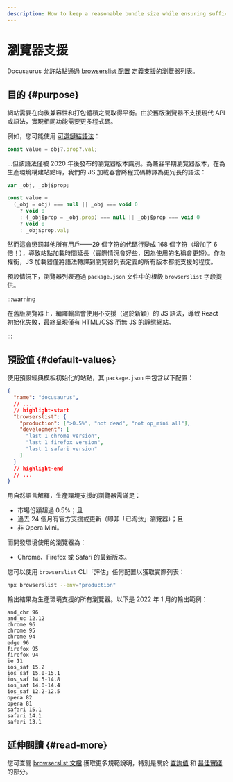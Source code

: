 ```yaml
---
description: How to keep a reasonable bundle size while ensuring sufficient browser support.
---
```


# 瀏覽器支援

Docusaurus 允許站點通過 [browserslist 配置](https://github.com/browserslist/browserslist) 定義支援的瀏覽器列表。

## 目的 {#purpose}

網站需要在向後兼容性和打包體積之間取得平衡。由於舊版瀏覽器不支援現代 API 或語法，實現相同功能需要更多程式碼。

例如，您可能使用 [可選鏈結語法](https://developer.mozilla.org/en-US/docs/Web/JavaScript/Reference/Operators/Optional_chaining)：

```js
const value = obj?.prop?.val;
```

...但該語法僅被 2020 年後發布的瀏覽器版本識別。為兼容早期瀏覽器版本，在為生產環境構建站點時，我們的 JS 加載器會將程式碼轉譯為更冗長的語法：

```js
var _obj, _obj$prop;

const value =
  (_obj = obj) === null || _obj === void 0
    ? void 0
    : (_obj$prop = _obj.prop) === null || _obj$prop === void 0
    ? void 0
    : _obj$prop.val;
```

然而這會懲罰其他所有用戶——29 個字符的代碼行變成 168 個字符（增加了 6 倍！），導致站點加載時間延長（實際情況會好些，因為使用的名稱會更短）。作為權衡，JS 加載器僅將語法轉譯到瀏覽器列表定義的所有版本都能支援的程度。

預設情況下，瀏覽器列表通過 `package.json` 文件中的根級 `browserslist` 字段提供。

:::warning

在舊版瀏覽器上，編譯輸出會使用不支援（過於新穎）的 JS 語法，導致 React 初始化失敗，最終呈現僅有 HTML/CSS 而無 JS 的靜態網站。

:::

## 預設值 {#default-values}

使用預設經典模板初始化的站點，其 `package.json` 中包含以下配置：

```json title="package.json"
{
  "name": "docusaurus",
  // ...
  // highlight-start
  "browserslist": {
    "production": [">0.5%", "not dead", "not op_mini all"],
    "development": [
      "last 1 chrome version",
      "last 1 firefox version",
      "last 1 safari version"
    ]
  }
  // highlight-end
  // ...
}
```

用自然語言解釋，生產環境支援的瀏覽器需滿足：

- 市場份額超過 0.5%；且
- 過去 24 個月有官方支援或更新（即非「已淘汰」瀏覽器）；且
- 非 Opera Mini。

而開發環境使用的瀏覽器為：

- Chrome、Firefox 或 Safari 的最新版本。

您可以使用 `browserslist` CLI「評估」任何配置以獲取實際列表：

```bash
npx browserslist --env="production"
```

輸出結果為生產環境支援的所有瀏覽器。以下是 2022 年 1 月的輸出範例：

```text
and_chr 96
and_uc 12.12
chrome 96
chrome 95
chrome 94
edge 96
firefox 95
firefox 94
ie 11
ios_saf 15.2
ios_saf 15.0-15.1
ios_saf 14.5-14.8
ios_saf 14.0-14.4
ios_saf 12.2-12.5
opera 82
opera 81
safari 15.1
safari 14.1
safari 13.1
```

## 延伸閱讀 {#read-more}

您可查閱 [browserslist 文檔](https://github.com/browserslist/browserslist/blob/main/README.md) 獲取更多規範說明，特別是關於 [查詢值](https://github.com/browserslist/browserslist/blob/main/README.md#queries) 和 [最佳實踐](https://github.com/browserslist/browserslist/blob/main/README.md#best-practices) 的部分。